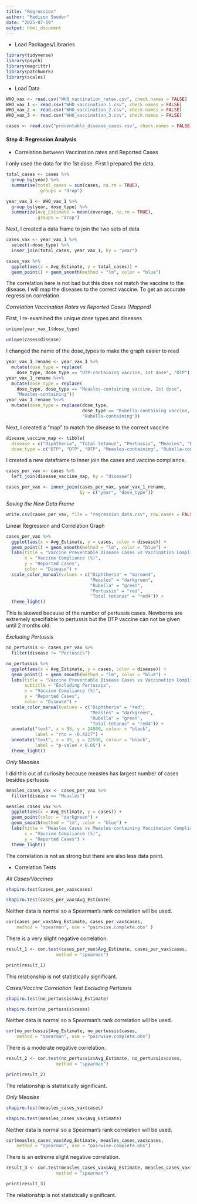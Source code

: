 ---
title: "Regression"
author: "Madison Souder"
date: "2025-07-19"
output: html_document
---

-   Load Packages/Libraries

```{r setup, include=FALSE}
library(tidyverse)
library(psych)
library(magrittr)
library(patchwork)
library(scales)
```

-   Load Data

```{r}
WHO_vax <- read.csv("WHO_vaccination_rates.csv", check.names = FALSE)
WHO_vax_1 <- read.csv("WHO_vaccination_1.csv", check.names = FALSE)
WHO_vax_2 <- read.csv("WHO_vaccination_2.csv", check.names = FALSE)
WHO_vax_3 <- read.csv("WHO_vaccination_3.csv", check.names = FALSE)

cases <- read.csv("preventable_disease_cases.csv", check.names = FALSE)
```


#### **Step 4: Regression Analysis**

-   Correlation between Vaccination rates and Reported Cases 

I only used the data for the 1st dose. First I prepared the data.

```{r}
total_cases <- cases %>%
  group_by(year) %>%
  summarise(total_cases = sum(cases, na.rm = TRUE),
            .groups = "drop")

year_vax_1 <- WHO_vax_1 %>%
  group_by(year, dose_type) %>%
  summarize(Avg_Estimate = mean(coverage, na.rm = TRUE),
           .groups = "drop")
```

Next, I created a data frame to join the two sets of data

```{r}
cases_vax <- year_vax_1 %>%
  select(-dose_type) %>%
  inner_join(total_cases, year_vax_1, by = "year")
```


```{r}
cases_vax %>%
  ggplot(aes(x = Avg_Estimate, y = total_cases)) +
  geom_point() + geom_smooth(method = "lm", color = "blue")
```

The correlation here is not bad but this does not match the vaccine to the disease. I will map the diseases to the correct vaccine. To get an accurate regression correlation.

*Correlation Vaccination Rates vs Reported Cases (Mapped)*

First, I re-examined the unique dose types and diseases

```{r}
unique(year_vax_1$dose_type)

unique(cases$disease)
```

I changed the name of the dose_types to make the graph easier to read

```{r}
year_vax_1_rename <- year_vax_1 %>%
  mutate(dose_type = replace(
    dose_type, dose_type == "DTP-containing vaccine, 1st dose", "DTP"))
year_vax_1_rename %<>%
  mutate(dose_type = replace(
    dose_type, dose_type == "Measles-containing vaccine, 1st dose", 
    "Measles-containing"))
year_vax_1_rename %<>%
  mutate(dose_type = replace(dose_type, 
                             dose_type == "Rubella-containing vaccine, 1st dose",
                             "Rubella-containing"))
```

Next, I created a "map" to match the disease to the correct vaccine

```{r}
disease_vaccine_map <- tibble(
  disease = c("Diphtheria", "Total tetanus", "Pertussis", "Measles", "Rubella"),
  dose_type = c("DTP", "DTP", "DTP", "Measles-containing", "Rubella-containing"))
```

I created a new dataframe to inner join the cases and vaccine compliance.

```{r}
cases_per_vax <- cases %>%
  left_join(disease_vaccine_map, by = "disease")

cases_per_vax <- inner_join(cases_per_vax, year_vax_1_rename, 
                            by = c("year", "dose_type"))
```

*Saving the New Data Frame*

```{r}
write.csv(cases_per_vax, file = "regression_data.csv", row.names = FALSE)
```

Linear Regression and Correlation Graph

```{r}
cases_per_vax %>%
  ggplot(aes(x = Avg_Estimate, y = cases, color = disease)) +
  geom_point() + geom_smooth(method = "lm", color = "blue") +
  labs(title = "Vaccine Preventable Disease Cases vs Vaccination Compliance",
       x = "Vaccine Compliance (%)",
       y = "Reported Cases",
       color = "Disease") +
  scale_color_manual(values = c("Diphtheria" = "maroon4",
                                "Measles" = "darkgreen",
                                "Rubella" = "green",
                                "Pertussis" = "red",
                                "Total tetanus" = "red4")) +
  theme_light()
```

This is skewed because of the number of pertussis cases. Newborns are extremely specifiable to pertussis but the DTP vaccine can not be given until 2 months old.

*Excluding Pertussis*

```{r}
no_pertussis <- cases_per_vax %>%
  filter(disease != "Pertussis")

no_pertussis %>%
  ggplot(aes(x = Avg_Estimate, y = cases, color = disease)) +
  geom_point() + geom_smooth(method = "lm", color = "blue") +
  labs(title = "Vaccine Preventable Disease Cases vs Vaccination Compliance",
       subtitle = "Excluding Pertussis",
       x = "Vaccine Compliance (%)",
       y = "Reported Cases",
       color = "Disease") +
  scale_color_manual(values = c("Diphtheria" = "red",
                                "Measles" = "darkgreen",
                                "Rubella" = "green",
                                "Total tetanus" = "red4")) +
  annotate("text", x = 95, y = 24000, colour = "black", 
           label = "rho = -0.4217") +
  annotate("text", x = 95, y = 22500, colour = "black", 
           label = "p-value < 0.05") +
  theme_light()
```

*Only Measles*

I did this out of curiosity because measles has largest number of cases besides pertussis   

```{r}
measles_cases_vax <- cases_per_vax %>%
  filter(disease == "Measles")

measles_cases_vax %>%
  ggplot(aes(x = Avg_Estimate, y = cases)) +
  geom_point(color = "darkgreen") + 
  geom_smooth(method = "lm", color = "blue") +
  labs(title = "Measles Cases vs Measles-containing Vaccination Compliance",
       x = "Vaccine Compliance (%)",
       y = "Reported Cases") +
  theme_light()
```

The correlation is not as strong but there are also less data point.

-   Correlation Tests

*All Cases/Vaccines*

```{r}
shapiro.test(cases_per_vax$cases)

shapiro.test(cases_per_vax$Avg_Estimate)
```
Neither data is normal so a Spearman's rank correlation will be used.

```{r}
cor(cases_per_vax$Avg_Estimate, cases_per_vax$cases,  
    method = "spearman", use = "pairwise.complete.obs" )
```

There is a very slight negative correlation.

```{r}
result_1 <- cor.test(cases_per_vax$Avg_Estimate, cases_per_vax$cases,  
                   method = "spearman")

print(result_1)
```

This relationship is not statistically significant.

*Cases/Vaccine Correlation Test Excluding Pertussis*

```{r}
shapiro.test(no_pertussis$Avg_Estimate)

shapiro.test(no_pertussis$cases)
```

Neither data is normal so a Spearman's rank correlation will be used.

```{r}
cor(no_pertussis$Avg_Estimate, no_pertussis$cases,  
    method = "spearman", use = "pairwise.complete.obs")
```

There is a moderate negative correlation.

```{r}
result_2 <- cor.test(no_pertussis$Avg_Estimate, no_pertussis$cases,  
                   method = "spearman")

print(result_2)
```

The relationship is statistically significant. 

*Only Measles*

```{r}
shapiro.test(measles_cases_vax$cases)

shapiro.test(measles_cases_vax$Avg_Estimate)
```

Neither data is normal so a Spearman's rank correlation will be used.

```{r}
cor(measles_cases_vax$Avg_Estimate, measles_cases_vax$cases,  
    method = "spearman", use = "pairwise.complete.obs")
```

There is an extreme slight negative correlation.

```{r}
result_3 <- cor.test(measles_cases_vax$Avg_Estimate, measles_cases_vax$cases, 
                   method = "spearman")

print(result_3)
```
The relationship is not statistically significant. 

